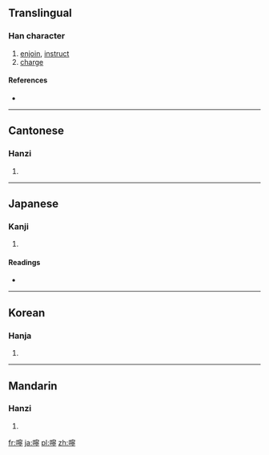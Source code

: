 {{also|咛}}
==Translingual==

===Han character===
{{Han char|rn=30|rad=口|as=14|sn=17|four=6302<sub>1</sub>|canj=口十心弓 (RJPN)}}

# [[enjoin]], [[instruct]]
# [[charge]]

====References====
* {{Han ref|kx=0211.230|dkj=04445|dj=0434.180|hdz=10697.180|uh=5680|ud=22144|bh=C07B|bd=49275}}

----

==Cantonese==

===Hanzi===
{{yue-hanzi|jyut=|y=ning4|sim=咛}}

# {{defn|Cantonese|sort=口14}}

----

==Japanese==

===Kanji===
{{ja-kanji|grade=|rs=口14}}

# {{defn|Japanese|sort=口14}}

====Readings====
* {{ja-readings|on=[[でい]] (dei), [[にょう]] (nyō), [[ねい]] (nei)|kun=}}

----

==Korean==

===Hanja===
{{ko-hanja|hangeul=녕|rv=nyeong|mr=nyŏng}}

# {{defn|Korean|sort=口14}}

----

==Mandarin==

===Hanzi===
{{cmn-hanzi|sim=咛|pin=[[níng]] ([[ning2]])|wg=ning<sup>2</sup>}}

# {{defn|Mandarin|sort=口14}}

[[fr:嚀]]
[[ja:嚀]]
[[pl:嚀]]
[[zh:嚀]]
